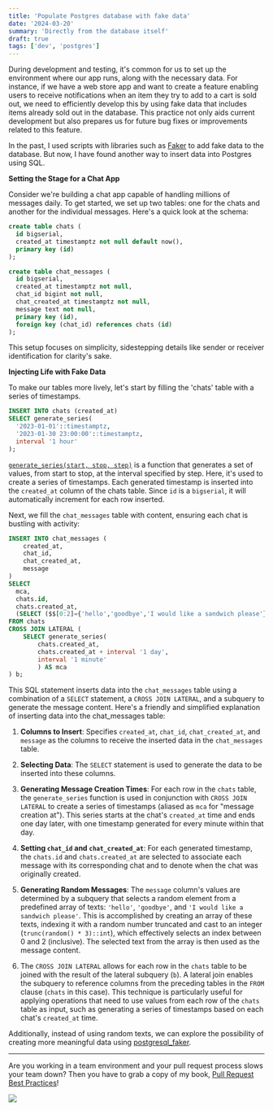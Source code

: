 ```yaml
---
title: 'Populate Postgres database with fake data'
date: '2024-03-20'
summary: 'Directly from the database itself'
draft: true
tags: ['dev', 'postgres']
---
```


During development and testing, it's common for us to set up the environment where our app runs, along with the necessary data. For instance, if we have a web store app and want to create a feature enabling users to receive notifications when an item they try to add to a cart is sold out, we need to efficiently develop this by using fake data that includes items already sold out in the database. This practice not only aids current development but also prepares us for future bug fixes or improvements related to this feature.

In the past, I used scripts with libraries such as [Faker](https://fakerjs.dev) to add fake data to the database. But now, I have found another way to insert data into Postgres using SQL.

**Setting the Stage for a Chat App**

Consider we're building a chat app capable of handling millions of messages daily. To get started, we set up two tables: one for the chats and another for the individual messages. Here's a quick look at the schema:

```sql
create table chats (
  id bigserial,
  created_at timestamptz not null default now(),
  primary key (id)
);

create table chat_messages (
  id bigserial,
  created_at timestamptz not null,
  chat_id bigint not null,
  chat_created_at timestamptz not null,
  message text not null,
  primary key (id),
  foreign key (chat_id) references chats (id)
);
```

This setup focuses on simplicity, sidestepping details like sender or receiver identification for clarity's sake.

**Injecting Life with Fake Data**

To make our tables more lively, let's start by filling the 'chats' table with a series of timestamps.

```sql
INSERT INTO chats (created_at)
SELECT generate_series(
  '2023-01-01'::timestamptz,
  '2023-01-30 23:00:00'::timestamptz,
  interval '1 hour'
);
```

[`generate_series(start, stop, step)`](https://www.postgresql.org/docs/current/functions-srf.html) is a function that generates a set of values, from start to stop, at the interval specified by step. Here, it's used to create a series of timestamps. Each generated timestamp is inserted into the `created_at` column of the chats table. Since `id` is a `bigserial`, it will automatically increment for each row inserted.

Next, we fill the `chat_messages` table with content, ensuring each chat is bustling with activity:

```sql
INSERT INTO chat_messages (
	created_at,
	chat_id,
	chat_created_at,
	message
)
SELECT
  mca,
  chats.id,
  chats.created_at,
  (SELECT ($$[0:2]={'hello','goodbye','I would like a sandwich please'}$$::text[])[trunc(random() * 3)::int])
FROM chats
CROSS JOIN LATERAL (
    SELECT generate_series(
        chats.created_at,
        chats.created_at + interval '1 day',
        interval '1 minute'
		) AS mca
) b;
```

This SQL statement inserts data into the `chat_messages` table using a combination of a `SELECT` statement, a `CROSS JOIN LATERAL`, and a subquery to generate the message content. Here's a friendly and simplified explanation of inserting data into the chat_messages table:

1. **Columns to Insert**: Specifies `created_at`, `chat_id`, `chat_created_at`, and `message` as the columns to receive the inserted data in the `chat_messages` table.

2. **Selecting Data**: The `SELECT` statement is used to generate the data to be inserted into these columns.

3. **Generating Message Creation Times**: For each row in the `chats` table, the `generate_series` function is used in conjunction with `CROSS JOIN LATERAL` to create a series of timestamps (aliased as `mca` for "message creation at"). This series starts at the chat's `created_at` time and ends one day later, with one timestamp generated for every minute within that day.

4. **Setting `chat_id` and `chat_created_at`**: For each generated timestamp, the `chats.id` and `chats.created_at` are selected to associate each message with its corresponding chat and to denote when the chat was originally created.

5. **Generating Random Messages**: The `message` column's values are determined by a subquery that selects a random element from a predefined array of texts: `'hello'`, `'goodbye'`, and `'I would like a sandwich please'`. This is accomplished by creating an array of these texts, indexing it with a random number truncated and cast to an integer (`trunc(random() * 3)::int`), which effectively selects an index between 0 and 2 (inclusive). The selected text from the array is then used as the message content.

6. The `CROSS JOIN LATERAL` allows for each row in the `chats` table to be joined with the result of the lateral subquery (`b`). A lateral join enables the subquery to reference columns from the preceding tables in the `FROM` clause (`chats` in this case). This technique is particularly useful for applying operations that need to use values from each row of the `chats` table as input, such as generating a series of timestamps based on each chat's `created_at` time.

Additionally, instead of using random texts, we can explore the possibility of creating more meaningful data using [postgresql_faker](https://gitlab.com/dalibo/postgresql_faker).

---

Are you working in a team environment and your pull request process slows your team down? Then you have to grab a copy of my book, [Pull Request Best Practices](https://pr.nico.fyi)!

![](/static/images/articles/pull-request-best-practices.png)
